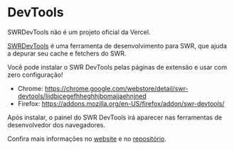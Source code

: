 
# DevTools

<Callout>
  SWRDevTools não é um projeto oficial da Vercel.
</Callout>

[SWRDevTools](https://swr-devtools.vercel.app/) é uma ferramenta de desenvolvimento para SWR, que ajuda a depurar seu cache e fetchers do SWR.

Você pode instalar o SWR DevTools pelas páginas de extensão e usar com zero configuração!

- Chrome: https://chrome.google.com/webstore/detail/swr-devtools/liidbicegefhheghhjbomajjaehnjned
- Firefox: https://addons.mozilla.org/en-US/firefox/addon/swr-devtools/

Após instalar, o painel do SWR DevTools irá aparecer nas ferramentas de desenvolvedor dos navegadores.

Confira mais informações no [website](https://swr-devtools.vercel.app/) e no [repositório](https://github.com/koba04/swr-devtools).
